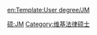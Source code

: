 {{Userbox
  |border-c = #88FF88	
  |border-s = 1
  |id-c     = #88FF88	
  |id-s     = 12
  |id-fc    = #000000
  |info-c   = #EEFFEE
  |info-s   = 10
  |info-fc  = #000000
  |id       = J.M.
  |info     = 這個用戶擁有[[法律硕士]]學位。
}}
<includeonly> [[Category:维基法律硕士|{{PAGENAME}}]] </includeonly>
<noinclude> [[Category:學位用戶框模板|硕:JM]][[Category:维基法律硕士]]
[[en:Template:User degree/JM]]
</noinclude>